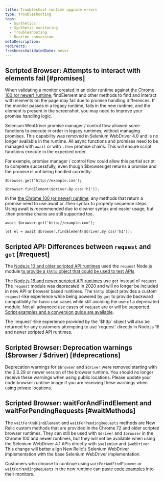 ```yaml
---
title: Troubleshoot runtime upgrade errors
type: troubleshooting
tags:
  - Synthetics
  - Synthetic monitoring
  - Troubleshooting
  - Runtime conversion
metaDescription: 
redirects:
freshnessValidatedDate: never
---
```


## Scripted Browser: Attempts to interact with elements fail [#promises]

When validating a monitor created in an older runtime against [the Chrome 100 (or newer) runtime](/docs/synthetics/synthetic-monitoring/scripting-monitors/synthetic-scripted-browser-reference-monitor-versions-chrome-100), findElement and other methods to find and interact with elements on the page may fail due to promise handling differences. If the monitor passes in a legacy runtime, fails in the new runtime, and the element is present in the screenshot, you may need to improve your promise handling logic.

Selenium WebDriver promise manager / control flow allowed some functions to execute in order in legacy runtimes, without managing promises. This capability was removed in Selenium WebDriver 4.0 and is no longer available in the runtime. All async functions and promises need to be managed with `await` or with `.then` promise chains. This will ensure script functions execute in the expected order. 

For example, promise manager / control flow could allow this partial script to complete successfully, even though $browser.get returns a promise and the promise is not being handled correctly:
```
$browser.get('http://example.com');

$browser.findElement($driver.By.css('h1'));
```

In the [the Chrome 100 (or newer) runtime](/docs/synthetics/synthetic-monitoring/scripting-monitors/synthetic-scripted-browser-reference-monitor-versions-chrome-100), any methods that return a promise need to use await or .then syntax to properly sequence steps. Using await is recommended due to cleaner syntax and easier usage, but .then promise chains are still supported too.
```
await $browser.get('http://example.com');

let el = await $browser.findElement($driver.By.css('h1'));
```

## Scripted API: Differences between `request` and `got` [#request]

The [Node.js 10 and older scripted API runtimes](/docs/synthetics/synthetic-monitoring/using-monitors/manage-monitor-runtimes/#dependencies) used the `request` Node.js module [to provide a `$http` object that could be used to test APIs](/docs/synthetics/synthetic-monitoring/scripting-monitors/write-synthetic-api-tests-legacy/). 

The [Node.js 16 and newer scripted API runtimes](/docs/synthetics/synthetic-monitoring/using-monitors/manage-monitor-runtimes/#apidependencies) use `got` instead of `request`. The `request` module was deprecated in 2020 and will no longer be included in new API or browser based runtimes. The `$http` object provides a custom `request`-like experience while being powered by `got` to provide backward compatibility for basic use cases while still avoiding the use of a deprecated module. Not all advanced use cases of `request` are or will be supported. [Script examples and a conversion guide are available](/docs/synthetics/synthetic-monitoring/scripting-monitors/write-synthetic-api-tests/). 

<Callout variant="tip">
  The `request`-like experience provided by the `$http` object will also be returned for any customers attempting to use `request` directly in Node.js 16 and newer scripted API runtimes.
</Callout>

## Scripted Browser: Deprecation warnings ($browser / $driver) [#deprecations]

Deprecation warnings for `$browser` and `$driver` were removed starting with the 2.0.29 or newer version of the browser runtime. You should no longer receive these warnings when using public locations. Please update your node browser runtime image if you are receiving these warnings when using private locations. 

## Scripted Browser: waitForAndFindElement and waitForPendingRequests [#waitMethods]

The `waitForAndFindElement` and `waitForPendingRequests` methods are New Relic custom methods that are provided in the Chrome 72 and older scripted browser runtimes. They can still be used with `$driver` and `$browser` in the Chrome 100 and newer runtimes, but they will not be available when using the Selenium WebDriver 4.1 APIs directly with `$selenium` and `$webDriver`. This change will better align New Relic's Selenium WebDriver implementation with the base Selenium WebDriver implementation. 

Customers who choose to continue using `waitForAndFindElement` or `waitForPendingRequests` in the new runtime can paste [code examples](/docs/synthetics/synthetic-monitoring/scripting-monitors/synthetic-scripted-browser-reference-monitor-versions-chrome-100/#waitForAndFindElement) into their monitors.